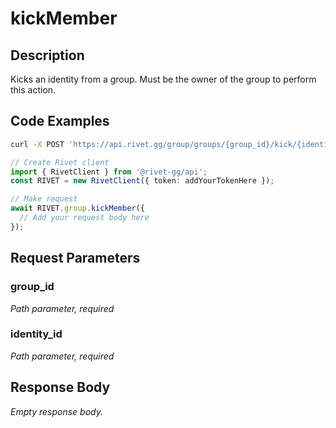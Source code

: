 

# kickMember

## Description

Kicks an identity from a group. Must be the owner of the group to perform this action.


## Code Examples

<CodeGroup title='Request' tag='POST' label='https://api.rivet.gg/group/groups/{group_id}/kick/{identity_id}'>

```bash {{ title: 'cURL' }}
curl -X POST 'https://api.rivet.gg/group/groups/{group_id}/kick/{identity_id}'
```

```ts
// Create Rivet client
import { RivetClient } from '@rivet-gg/api';
const RIVET = new RivetClient({ token: addYourTokenHere });

// Make request
await RIVET.group.kickMember({
  // Add your request body here
});
```

</CodeGroup>


## Request Parameters


### group_id

_Path parameter, required_





### identity_id

_Path parameter, required_





## Response Body

_Empty response body._
